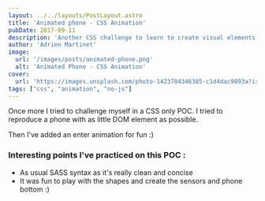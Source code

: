 ```yaml
---
layout: ../../layouts/PostLayout.astro
title: 'Animated phone - CSS Animation'
pubDate: 2017-09-11
description: 'Another CSS challenge to learn to create visual elements and animate them with CSS'
author: 'Adrien Martinet'
image:
  url: '/images/posts/animated-phone.png'
  alt: 'Animated Phone - CSS Animation'
cover:
  url: 'https://images.unsplash.com/photo-1423784346385-c1d4dac9893a?ixlib=rb-4.0.3&ixid=MnwxMjA3fDB8MHxwaG90by1wYWdlfHx8fGVufDB8fHx8&auto=format&fit=crop&w=1600&h=500&dpr=1'
tags: ["css", "animation", "no-js"]
---
```




Once more I tried to challenge myself in a CSS only POC. I tried to reproduce a phone with as little DOM element as possible.

Then I've added an enter animation for fun :) 


<Codepen slug="JrPKyb" title="CSS only - Animated phone" height="600" render="html,result"></Codepen>


### Interesting points I've practiced on this POC :
  + As usual SASS syntax as it's really clean and concise
  + It was fun to play with the shapes and create the sensors and phone bottom :)
 